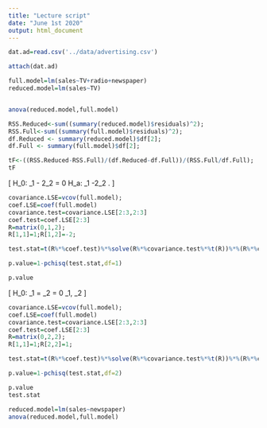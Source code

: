 ```yaml
---
title: "Lecture script"
date: "June 1st 2020"
output: html_document
---
```


```r
dat.ad=read.csv('../data/advertising.csv')

attach(dat.ad)

full.model=lm(sales~TV+radio+newspaper)
reduced.model=lm(sales~TV)


anova(reduced.model,full.model)

RSS.Reduced<-sum((summary(reduced.model)$residuals)^2);
RSS.Full<-sum((summary(full.model)$residuals)^2);
df.Reduced <- summary(reduced.model)$df[2];
df.Full <- summary(full.model)$df[2];

tF<-((RSS.Reduced-RSS.Full)/(df.Reduced-df.Full))/(RSS.Full/df.Full);
tF
```

\[
H_0: \beta_1 - 2\beta_2 = 0 \quad {\rm v.s.}\quad H_a: \beta_1 -2\beta_2 \neq 0.
\]
```r
covariance.LSE=vcov(full.model);
coef.LSE=coef(full.model)
covariance.test=covariance.LSE[2:3,2:3]
coef.test=coef.LSE[2:3]
R=matrix(0,1,2);
R[1,1]=1;R[1,2]=-2;

test.stat=t(R%*%coef.test)%*%solve(R%*%covariance.test%*%t(R))%*%(R%*%coef.test)

p.value=1-pchisq(test.stat,df=1)

p.value
```
\[
H_0: \beta_1 = \beta_2 = 0 \quad {\rm v.s.} \quad \beta_1\neq 0, \beta_2 \neq 0
\]
```r
covariance.LSE=vcov(full.model);
coef.LSE=coef(full.model)
covariance.test=covariance.LSE[2:3,2:3]
coef.test=coef.LSE[2:3]
R=matrix(0,2,2);
R[1,1]=1;R[2,2]=1;

test.stat=t(R%*%coef.test)%*%solve(R%*%covariance.test%*%t(R))%*%(R%*%coef.test)

p.value=1-pchisq(test.stat,df=2)

p.value
test.stat

reduced.model=lm(sales~newspaper)
anova(reduced.model,full.model)

```
